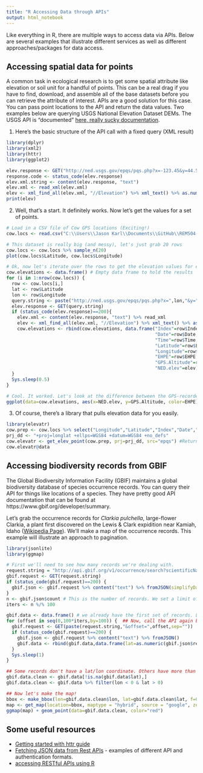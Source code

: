 ```yaml
---
title: "R Accessing Data through APIs"
output: html_notebook
---
```


Like everything in R, there are multiple ways to access data via APIs. Below are several examples that illustrate different services as well as different approaches/packages for data access.

## Accessing spatial data for points
A common task in ecological research is to get some spatial attribute like elevation or soil unit for a handful of points. This can be a real drag if you have to find, download, and assemble all of the base datasets before you can retrieve the attribute of interest. APIs are a good solution for this case. You can pass point locations to the API and return the data values. Two examples below are querying USGS National Elevation Dataset DEMs. The USGS API is "documented" [here, really sucky documentation](http://ned.usgs.gov/epqs/).

1. Here's the basic structure of the API call with a fixed query (XML result)
```r
library(dplyr)
library(xml2)
library(httr)
library(ggplot2)

elev.response <- GET("http://ned.usgs.gov/epqs/pqs.php?x=-123.45&y=44.56&units=Meters&output=xml")
response.code <- status_code(elev.response)
elev.xml.string <- content(elev.response, "text")
elev.xml <- read_xml(elev.xml)
elev <- xml_find_all(elev.xml, "//Elevation") %>% xml_text() %>% as.numeric()
print(elev)
```

2. Well, that's a start. It definitely works. Now let's get the values for a set of points.
```r
# Load in a CSV file of Cow GPS locations (Exciting!)
cow.locs <- read.csv("C:\\Users\\Jason Karl\\Documents\\GitHub\\REM504-DataScience\\Practice_Datasets\\Cow_14_GPS_July_2017.csv", header=T, stringsAsFactors = F)

# This dataset is really big (and messy), let's just grab 20 rows
cow.locs <- cow.locs %>% sample_n(20)
plot(cow.locs$Latitude, cow.locs$Longitude)

# Ok, now let's iterate over the rows to get the elevation values for each point
cow.elevations <- data.frame() # Empty data frame to hold the results
for (i in 1:nrow(cow.locs)) {
  row <- cow.locs[i,]
  lat <- row$Latitude
  lon <- row$Longitude
  query.string <- paste("http://ned.usgs.gov/epqs/pqs.php?x=",lon,"&y=",lat,"&units=Meters&output=xml",sep="")
  elev.response <- GET(query.string)
  if (status_code(elev.response)==200){
    elev.xml <- content(elev.response, "text") %>% read_xml
    elev <- xml_find_all(elev.xml, "//Elevation") %>% xml_text() %>% as.numeric()
    cow.elevations <- rbind(cow.elevations, data.frame("Index"=row$Index, 
                                                       "Date"=row$Date,
                                                       "Time"=row$Time,
                                                       "Latitude"=row$Latitude,
                                                       "Longitude"=row$Longitude,
                                                       "EHPE"=row$EHPE,
                                                       "GPS.Altitude"=row$Altitude,
                                                       "NED.elev"=elev))
  }
  Sys.sleep(0.5)
}

# Cool. It worked. Let's look at the difference between the GPS-recorded elevations and the NED 1/3-arc-second elevations.
ggplot(data=cow.elevations, aes(x=NED.elev, y=GPS.Altitude, color=EHPE))+geom_point()+geom_smooth(method="lm")
```

3. Of course, there's a library that pulls elevation data for you easily.
```r
library(elevatr)
cow.prep <- cow.locs %>% select("Longitude","Latitude","Index","Date","Time","Altitude","EHPE")
prj_dd <- "+proj=longlat +ellps=WGS84 +datum=WGS84 +no_defs"
cow.elevatr <- get_elev_point(cow.prep, prj=prj_dd, src="epqs") #Returns a SpatialPointsDataFrame
cow.elevatr@data
```

## Accessing biodiversity records from GBIF
The Global Biodiversity Information Facility (GBIF) maintains a global biodiversity database of species occurrence records. You can query their API for things like locations of a species. They have pretty good API documentation that can be found at https://www.gbif.org/developer/summary.

Let's grab the occurrence records for _Clarkia pulchella_, large-flower Clarkia, a plant first discovered on the Lewis & Clark expidition near Kamiah, Idaho ([Wikipedia Page](https://en.wikipedia.org/wiki/Clarkia_pulchella)). We'll make a map of the occurrence records. This example will illustrate an approach to pagination.
```r
library(jsonlite)
library(ggmap)

# First we'll need to see how many records we're dealing with.
request.string = "http://api.gbif.org/v1/occurrence/search?scientificName=Clarkia%20pulchella&limit=100"
gbif.request <- GET(request.string)
if (status_code(gbif.request)==200) {
  gbif.json <- gbif.request %>% content("text") %>% fromJSON(simplifyDataFrame = T)
}
n <- gbif.json$count # This is the number of records. We set a limit of 100 records per page, so we'll need to loop 7 times.
iters <- n %/% 100

gbif.data <- data.frame() # we already have the first set of records. Let's save that and go to the next set.
for (offset in seq(0,100*iters,by=100)) {  ## Now, call the API again but offsetting by a different amount each time.
  gbif.request <- GET(paste(request.string,"&offset=",offset,sep=""))
  if (status_code(gbif.request)==200) {
    gbif.json <- gbif.request %>% content("text") %>% fromJSON()
    gbif.data <- rbind(gbif.data,data.frame(lat=as.numeric(gbif.json$results$decimalLatitude),lon=as.numeric(gbif.json$results$decimalLongitude))) # Assemble the dataset as we go.
  }
  Sys.sleep(1)
}

## Some records don't have a lat/lon coordinate. Others have more than one coordinate. Let's clean up.
gbif.data.clean <- gbif.data[!is.na(gbif.data$lat),]
gbif.data.clean <- gbif.data %>% filter(lon < 0 & lat > 0)

## Now let's make the map!
bbox <- make_bbox(lon=gbif.data.clean$lon, lat=gbif.data.clean$lat, f=0.1) # ggmap function to make a bounding box to set map extent
map <- get_map(location=bbox, maptype = "hybrid", source = "google", zoom=6)
ggmap(map) + geom_point(data=gbif.data.clean, color="red")
```

## Some useful resources
- [Getting started with httr guide](https://cran.r-project.org/web/packages/httr/vignettes/quickstart.html)
- [Fetching JSON data from Rest APIs](https://cran.r-project.org/web/packages/jsonlite/vignettes/json-apis.html) - examples of different API and authentication formats.
- [accessing RESTful APIs using R](https://www.programmableweb.com/news/how-to-access-any-restful-api-using-r-language/how-to/2017/07/21)



